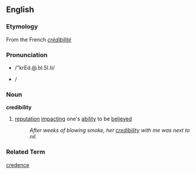==English==
=== Etymology ===
From the French ''[[crédibilité]]''

=== Pronunciation ===
*{{SAMPA}} /"krEd.@.bI.5I.ti/
*{{IPA|/ˈkɹɛd.ə.bɪ.ɫɪ.ti}}/

===Noun===
'''credibility'''
# [[reputation]] [[impacting]] one's [[ability]] to be [[believed]]
#: ''After weeks of blowing smoke, her [[credibility]] with me was next to nil.''

===Related Term===
[[credence]]